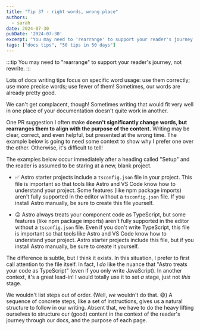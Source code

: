 ```yaml
---
title: "Tip 37 - right words, wrong place"
authors:
  - sarah
date: 2024-07-30
pubDate: '2024-07-30'
excerpt: "You may need to 'rearrange' to support your reader's journey, not rewrite."
tags: ["docs tips", "50 tips in 50 days"]
---
```


:::tip
You may need to "rearrange" to support your reader's journey, not rewrite.
:::

Lots of docs writing tips focus on specific word usage: use them correctly; use more precise words; use fewer of them! Sometimes, our words are already pretty good.

We can't get complacent, though! Sometimes writing that would fit very well in one place of your documentation doesn't quite work in another.

One PR suggestion I often make **doesn't significantly change words, but rearranges them to align with the purpose of the content.** Writing may be clear, correct, and even helpful, but presented at the wrong time. The example below is going to need some context to show why I prefer one over the other. Otherwise, it's difficult to tell!

The examples below occur immediately after a heading called "Setup" and the reader is assumed to be staring at a new, blank project.

- ✅ Astro starter projects include a `tsconfig.json` file in your project. This file is important so that tools like Astro and VS Code know how to understand your project. Some features (like npm package imports) aren't fully supported in the editor without a `tsconfig.json` file. If you install Astro manually, be sure to create this file yourself.

- 😐 Astro always treats your component code as TypeScript, but some features (like npm package imports) aren't fully supported in the editor without a `tsconfig.json` file. Even if you don't write TypeScript, this file is important so that tools like Astro and VS Code know how to understand your project. Astro starter projects include this file, but if you install Astro manually, be sure to create it yourself.

The difference is subtle, but I think it exists. In this situation, I prefer to first call attention to the file itself. In fact, I *do* like the nuance that "Astro treats your code as TypeScript" (even if you only write JavaScript). In another context, it's a great lead-in! I would totally use it to set *a* stage, just not *this* stage.

We wouldn't list steps out of order. (Well, *we* wouldn't do that. 😅) A sequence of concrete steps, like a set of instructions, gives us a natural structure to follow in our writing. Absent that, we have to do the heavy lifting ourselves to structure our (good) content in the context of the reader's journey through our docs, and the purpose of each page.


<LinkCard title="See the whole list of tips!" href="/blog/50-docs-tips-in-50-days" />